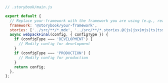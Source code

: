 ```js
// .storybook/main.js

export default {
  // Replace your-framework with the framework you are using (e.g., react-webpack5, vue3-vite)
  framework: '@storybook/your-framework',
  stories: ['../src/**/*.mdx', '../src/**/*.stories.@(js|jsx|mjs|ts|tsx)'],
  async webpackFinal(config, { configType }) {
    if (configType === 'DEVELOPMENT') {
      // Modify config for development
    }
    if (configType === 'PRODUCTION') {
      // Modify config for production
    }
    return config;
  },
};
```
